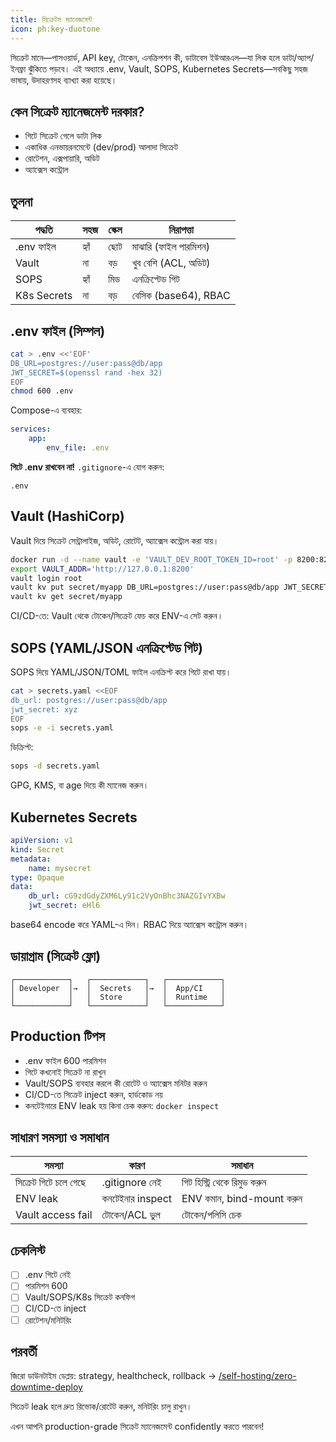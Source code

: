 ```yaml
---
title: সিক্রেটস ম্যানেজমেন্ট
icon: ph:key-duotone
---
```



সিক্রেট মানে—পাসওয়ার্ড, API key, টোকেন, এনক্রিপশন কী, ডাটাবেস ইউআরএল—যা লিক হলে ডাটা/অ্যাপ/ইনফ্রা ঝুঁকিতে পড়বে। এই অধ্যায়ে .env, Vault, SOPS, Kubernetes Secrets—সবকিছু সহজ ভাষায়, উদাহরণসহ ব্যাখ্যা করা হয়েছে।

## কেন সিক্রেট ম্যানেজমেন্ট দরকার?
- গিটে সিক্রেট গেলে ডাটা লিক
- একাধিক এনভায়রনমেন্টে (dev/prod) আলাদা সিক্রেট
- রোটেশন, এক্সপায়ারি, অডিট
- অ্যাক্সেস কন্ট্রোল

## তুলনা
| পদ্ধতি | সহজ | স্কেল | নিরাপত্তা |
|--------|------|------|------------|
| .env ফাইল | হ্যাঁ | ছোট | মাঝারি (ফাইল পারমিশন)
| Vault | না | বড় | খুব বেশি (ACL, অডিট)
| SOPS | হ্যাঁ | মিড | এনক্রিপ্টেড গিট |
| K8s Secrets | না | বড় | বেসিক (base64), RBAC |

## .env ফাইল (সিম্পল)
```bash
cat > .env <<'EOF'
DB_URL=postgres://user:pass@db/app
JWT_SECRET=$(openssl rand -hex 32)
EOF
chmod 600 .env
```
Compose-এ ব্যবহার:
```yaml
services:
	app:
		env_file: .env
```
**গিটে .env রাখবেন না!** `.gitignore`-এ যোগ করুন:
```
.env
```

## Vault (HashiCorp)
Vault দিয়ে সিক্রেট সেন্ট্রালাইজ, অডিট, রোটেট, অ্যাক্সেস কন্ট্রোল করা যায়।
```bash
docker run -d --name vault -e 'VAULT_DEV_ROOT_TOKEN_ID=root' -p 8200:8200 vault
export VAULT_ADDR='http://127.0.0.1:8200'
vault login root
vault kv put secret/myapp DB_URL=postgres://user:pass@db/app JWT_SECRET=xyz
vault kv get secret/myapp
```
CI/CD-তে: Vault থেকে টোকেন/সিক্রেট ফেচ করে ENV-এ সেট করুন।

## SOPS (YAML/JSON এনক্রিপ্টেড গিট)
SOPS দিয়ে YAML/JSON/TOML ফাইল এনক্রিপ্ট করে গিটে রাখা যায়।
```bash
cat > secrets.yaml <<EOF
db_url: postgres://user:pass@db/app
jwt_secret: xyz
EOF
sops -e -i secrets.yaml
```
ডিক্রিপ্ট:
```bash
sops -d secrets.yaml
```
GPG, KMS, বা age দিয়ে কী ম্যানেজ করুন।

## Kubernetes Secrets
```yaml
apiVersion: v1
kind: Secret
metadata:
	name: mysecret
type: Opaque
data:
	db_url: cG9zdGdyZXM6Ly91c2VyOnBhc3NAZGIvYXBw
	jwt_secret: eHl6
```
base64 encode করে YAML-এ দিন। RBAC দিয়ে অ্যাক্সেস কন্ট্রোল করুন।

## ডায়াগ্রাম (সিক্রেট ফ্লো)
```
┌────────────┐   ┌────────────┐   ┌────────────┐
│ Developer  │→  │  Secrets   │→  │  App/CI    │
│            │   │  Store     │   │  Runtime   │
└────────────┘   └────────────┘   └────────────┘
```

## Production টিপস
- .env ফাইল 600 পারমিশন
- গিটে কখনোই সিক্রেট না রাখুন
- Vault/SOPS ব্যবহার করলে কী রোটেট ও অ্যাক্সেস মনিটর করুন
- CI/CD-তে সিক্রেট inject করুন, হার্ডকোড নয়
- কনটেইনারে ENV leak হয় কিনা চেক করুন: `docker inspect`

## সাধারণ সমস্যা ও সমাধান
| সমস্যা | কারণ | সমাধান |
|--------|------|--------|
| সিক্রেট গিটে চলে গেছে | .gitignore নেই | গিট হিস্ট্রি থেকে রিমুভ করুন |
| ENV leak | কনটেইনার inspect | ENV কমান, bind-mount করুন |
| Vault access fail | টোকেন/ACL ভুল | টোকেন/পলিসি চেক |

## চেকলিস্ট
- [ ] .env গিটে নেই
- [ ] পারমিশন 600
- [ ] Vault/SOPS/K8s সিক্রেট কনফিগ
- [ ] CI/CD-তে inject
- [ ] রোটেশন/মনিটরিং

## পরবর্তী
জিরো ডাউনটাইম ডেপ্লয়: strategy, healthcheck, rollback → [/self-hosting/zero-downtime-deploy](/self-hosting/zero-downtime-deploy)

<Callout type="info">সিক্রেট leak হলে দ্রুত রিভোক/রোটেট করুন, মনিটরিং চালু রাখুন।</Callout>

<Callout type="success">এখন আপনি production-grade সিক্রেট ম্যানেজমেন্ট confidently করতে পারবেন!</Callout>
